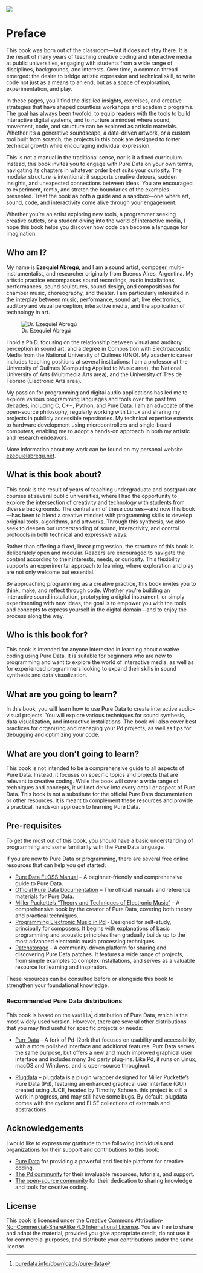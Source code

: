 ![](/assets/images/cover_1.png)

# Preface {.unnumbered}

This book was born out of the classroom—but it does not stay there. It is the result of many years of teaching creative coding and interactive media at public universities, engaging with students from a wide range of disciplines, backgrounds, and interests. Over time, a common thread emerged: the desire to bridge artistic expression and technical skill, to write code not just as a means to an end, but as a space of exploration, experimentation, and play.

In these pages, you’ll find the distilled insights, exercises, and creative strategies that have shaped countless workshops and academic programs. The goal has always been twofold: to equip readers with the tools to build interactive digital systems, and to nurture a mindset where sound, movement, code, and structure can be explored as artistic materials. Whether it's a generative soundscape, a data-driven artwork, or a custom tool built from scratch, the projects in this book are designed to foster technical growth while encouraging individual expression.

This is not a manual in the traditional sense, nor is it a fixed curriculum. Instead, this book invites you to engage with Pure Data on your own terms, navigating its chapters in whatever order best suits your curiosity. The modular structure is intentional: it supports creative detours, sudden insights, and unexpected connections between ideas. You are encouraged to experiment, remix, and stretch the boundaries of the examples presented. Treat the book as both a guide and a sandbox—one where art, sound, code, and interactivity come alive through your engagement.

Whether you're an artist exploring new tools, a programmer seeking creative outlets, or a student diving into the world of interactive media, I hope this book helps you discover how code can become a language for imagination.

## Who am I?

My name is **Ezequiel Abregú**, and I am a sound artist, composer, multi-instrumentalist, and researcher originally from Buenos Aires, Argentina. My artistic practice encompasses sound recordings, audio installations, performances, sound sculptures, sound design, and compositions for chamber music, choreography, and theater. I am particularly interested in the interplay between music, performance, sound art, live electronics, auditory and visual perception, interactive media, and the application of technology in art.

![Dr. Ezequiel Abregú](/assets/images/eabregu-pic.jpg)

I hold a Ph.D. focusing on the relationship between visual and auditory perception in sound art, and a degree in Composition with Electroacoustic Media from the National University of Quilmes (UNQ). My academic career includes teaching positions at several institutions: I am a professor at the University of Quilmes (Computing Applied to Music area), the National University of Arts (Multimedia Arts area), and the University of Tres de Febrero (Electronic Arts area).

My passion for programming and digital audio applications has led me to explore various programming languages and tools over the past two decades, including C, C++, Python, and Pure Data. I am an advocate of the open-source philosophy, regularly working with Linux and sharing my projects in publicly accessible repositories. My technical expertise extends to hardware development using microcontrollers and single-board computers, enabling me to adopt a hands-on approach in both my artistic and research endeavors.

More information about my work can be found on my personal website [ezequielabregu.net](https://ezequielabregu.net). 

## What is this book about?

This book is the result of years of teaching undergraduate and postgraduate courses at several public universities, where I had the opportunity to explore the intersection of creativity and technology with students from diverse backgrounds. The central aim of these courses—and now this book—has been to blend a creative mindset with programming skills to develop original tools, algorithms, and artworks. Through this synthesis, we also seek to deepen our understanding of sound, interactivity, and control protocols in both technical and expressive ways.

Rather than offering a fixed, linear progression, the structure of this book is deliberately open and modular. Readers are encouraged to navigate the content according to their interests, needs, or curiosity. This flexibility supports an experimental approach to learning, where exploration and play are not only welcome but essential.

By approaching programming as a creative practice, this book invites you to think, make, and reflect through code. Whether you're building an interactive sound installation, prototyping a digital instrument, or simply experimenting with new ideas, the goal is to empower you with the tools and concepts to express yourself in the digital domain—and to enjoy the process along the way.

## Who is this book for?

This book is intended for anyone interested in learning about creative coding using Pure Data. It is suitable for beginners who are new to programming and want to explore the world of interactive media, as well as for experienced programmers looking to expand their skills in sound synthesis and data visualization.

## What are you going to learn?

In this book, you will learn how to use Pure Data to create interactive audio-visual projects. You will explore various techniques for sound synthesis, data visualization, and interactive installations. The book will also cover best practices for organizing and managing your Pd projects, as well as tips for debugging and optimizing your code.

## What are you don't going to learn?

This book is not intended to be a comprehensive guide to all aspects of Pure Data. Instead, it focuses on specific topics and projects that are relevant to creative coding. While the book will cover a wide range of techniques and concepts, it will not delve into every detail or aspect of Pure Data.
This book is not a substitute for the official Pure Data documentation or other resources. It is meant to complement these resources and provide a practical, hands-on approach to learning Pure Data.

## Pre-requisites

To get the most out of this book, you should have a basic understanding of programming and some familiarity with the Pure Data language. 

If you are new to Pure Data or programming, there are several free online resources that can help you get started:

- [Pure Data FLOSS Manual](http://floss.booktype.pro/pure-data/introduction2/) – A beginner-friendly and comprehensive guide to Pure Data.
- [Official Pure Data Documentation](https://msp.ucsd.edu/Pd_documentation/index.htm) – The official manuals and reference materials for Pure Data.
- [Miller Puckette's "Theory and Techniques of Electronic Music"](https://msp.ucsd.edu/techniques/latest/book.pdf) – A comprehensive book by the creator of Pure Data, covering both theory and practical techniques.
- [Programming Electronic Music in Pd](http://www.pd-tutorial.com/english/index.html) - Designed for self-study, principally for composers. It begins with explanations of basic programming and acoustic principles then gradually builds up to the most advanced electronic music processing techniques.
- [Patchstorage](https://patchstorage.com/platform/pd-vanilla/) - A community-driven platform for sharing and discovering Pure Data patches. It features a wide range of projects, from simple examples to complex installations, and serves as a valuable resource for learning and inspiration.

These resources can be consulted before or alongside this book to strengthen your foundational knowledge.


:::{.callout-warning icon="false"}
### Recommended Pure Data distributions
This book is based on the `Vanilla`[^1] distribution of Pure Data, which is the most widely used version. However, there are several other distributions that you may find useful for specific projects or needs:
:::
[^1]: [puredata.info/downloads/pure-data](https://puredata.info/downloads/pure-data)

- [Purr Data](https://agraef.github.io/purr-data/) – A fork of Pd-l2ork that focuses on usability and accessibility, with a more polished interface and additional features. Purr Data serves the same purpose, but offers a new and much improved graphical user interface and includes many 3rd party plug-ins. Like Pd, it runs on Linux, macOS and Windows, and is open-source throughout.

- [Plugdata](https://plugdata.org/) – plugdata is a plugin wrapper designed for Miller Puckette's Pure Data (Pd), featuring an enhanced graphical user interface (GUI) created using JUCE, headed by Timothy Schoen. this project is still a work in progress, and may still have some bugs. By default, plugdata comes with the cyclone and ELSE collections of externals and abstractions. 

## Acknowledgements
I would like to express my gratitude to the following individuals and organizations for their support and contributions to this book:

- [Pure Data](https://puredata.info/) for providing a powerful and flexible platform for creative coding.
- [The Pd community](https://puredata.info/community) for their invaluable resources, tutorials, and support.
- [The open-source community](https://opensource.org/) for their dedication to sharing knowledge and tools for creative coding.


## License
This book is licensed under the [Creative Commons Attribution-NonCommercial-ShareAlike 4.0 International License](https://creativecommons.org/licenses/by-nc-sa/4.0/). You are free to share and adapt the material, provided you give appropriate credit, do not use it for commercial purposes, and distribute your contributions under the same license.